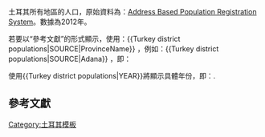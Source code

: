 <includeonly><!-- 在這裡加入模板的保護標識 --></includeonly><noinclude>{{Documentation subpage}}</noinclude>
<!-- 在本行下編輯模板說明 -->
土耳其所有地區的人口，原始資料為：[http://tuikapp.tuik.gov.tr/adnksdagitapp/adnks.zul?dil=2 Address Based Population Registration System]。數據為2012年。

若要以“參考文獻”的形式顯示，使用：<nowiki>{{Turkey district populations|SOURCE|ProvinceName}}</nowiki> ，例如：<nowiki>{{Turkey district populations|SOURCE|Adana}}</nowiki> ，即：{{Turkey district populations|SOURCE|Adana}}

使用<nowiki>{{Turkey district populations|YEAR}}</nowiki>將顯示具體年份，即：{{Turkey district populations|YEAR}}.

==參考文獻==
{{reflist}}



<includeonly>
<!-- 本行下加入模板的分類 -->
[[Category:土耳其模板]]
</includeonly>